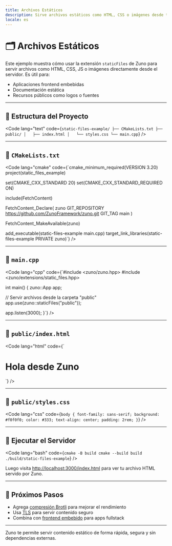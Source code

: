 ```yaml
---
title: Archivos Estáticos
description: Sirve archivos estáticos como HTML, CSS o imágenes desde tu servidor Zuno.
locale: es
---
```


# 🗂️ Archivos Estáticos

Este ejemplo muestra cómo usar la extensión `staticFiles` de Zuno para servir archivos como HTML, CSS, JS o imágenes directamente desde el servidor. Es útil para:

- Aplicaciones frontend embebidas
- Documentación estática
- Recursos públicos como logos o fuentes

---

## 🧱 Estructura del Proyecto

<Code
  lang="text"
  code={`static-files-example/
├── CMakeLists.txt
├── public/
│   ├── index.html
│   └── styles.css
└── main.cpp`}
/>

---

## 📄 `CMakeLists.txt`

<Code
  lang="cmake"
  code={`cmake_minimum_required(VERSION 3.20)
project(static_files_example)

set(CMAKE_CXX_STANDARD 20)
set(CMAKE_CXX_STANDARD_REQUIRED ON)

include(FetchContent)

FetchContent_Declare(
  zuno
  GIT_REPOSITORY https://github.com/ZunoFramework/zuno.git
  GIT_TAG        main
)

FetchContent_MakeAvailable(zuno)

add_executable(static-files-example main.cpp)
target_link_libraries(static-files-example PRIVATE zuno)`}
/>

---

## 📄 `main.cpp`

<Code
  lang="cpp"
  code={`#include <zuno/zuno.hpp>
#include <zuno/extensions/static_files.hpp>

int main() {
  zuno::App app;

  // Servir archivos desde la carpeta "public"
  app.use(zuno::staticFiles("public"));

  app.listen(3000);
}`}
/>

---

## 📄 `public/index.html`

<Code
  lang="html"
  code={`<!DOCTYPE html>
<html>
  <head>
    <title>Zuno Estático</title>
    <link rel="stylesheet" href="styles.css" />
  </head>
  <body>
    <h1>Hola desde Zuno</h1>
  </body>
</html>`}
/>

---

## 📄 `public/styles.css`

<Code
  lang="css"
  code={`body {
  font-family: sans-serif;
  background: #f0f0f0;
  color: #333;
  text-align: center;
  padding: 2rem;
}`}
/>

---

## 🚀 Ejecutar el Servidor

<Code
  lang="bash"
  code={`cmake -B build
cmake --build build
./build/static-files-example`}
/>

Luego visita [http://localhost:3000/index.html](http://localhost:3000/index.html) para ver tu archivo HTML servido por Zuno.

---

## 🧭 Próximos Pasos

- Agrega [compresión Brotli](/extensions/compression) para mejorar el rendimiento
- Usa [TLS](/guide/tls-security) para servir contenido seguro
- Combina con [frontend embebido](/examples/embedded-frontend) para apps fullstack

---

Zuno te permite servir contenido estático de forma rápida, segura y sin dependencias externas.
